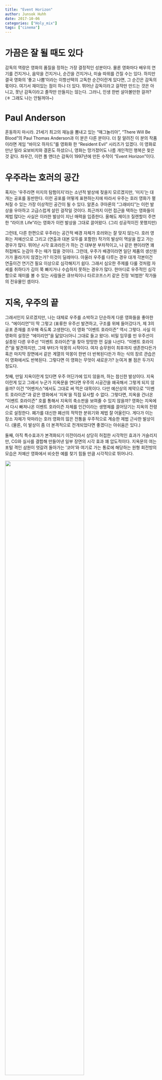 ```yaml
---
title: "Event Horizon"
author: Junsok Huhh
date: 2017-10-06
categories: ["Holy_mix"]
tags: ["cinema"]
---
```


# 가끔은 잘 될 때도 있다 

감독의 역량은 영화의 품질을 정하는 가장 결정적인 성분이다. 물론 영화마다 배우의 연기를 건지거나, 음악을 건지거나, 순간을 건지거나, 미술 따위를 건질 수는 있다. 하지만 결국 영화의 '좋고 나쁨'이라는 이항선택의 고독한 순간이란게 있다면, 그 순간은 감독의 몫이다. 여기서 재미있는 점이 하나 더 있다. 뛰어난 감독이라고 걸작만 만드는 것은 아니고, 못난 감독이라고 졸작만 만들지는 않는다. 그러니, 인생 한번 살아볼만한 걸까? (ㅎ 그래도 나는 안될꺼야~)

# Paul Anderson 

혼동하지 마시라. 21세기 최고의 재능을 뽐내고 있는 "매그놀리아", "There Will Be Blood"의 Paul Thomas Anderson과 이 분은 다른 분이다. 더 잘 알려진 이 분의 작품이라면 게임 "바이오 하자드"를 영화화 한 "Resident Evil" 시리즈가 있겠다. 이 영화로 만난 밀라 요보비치와 결혼도 하셨으니, 영화는 망가졌어도 나름 개인적인 행복은 찾은 것 같다. 좌우간, 이런 폴 앤더슨 감독이 1997년에 만든 수작이 "Event Horizon"이다. 

# 우주라는 호러의 공간 

혹자는 '우주라면 미지의 탐험이지'라는 소년적 발상에 젖을지 모르겠지만, '미지'는 대개는 공포를 동반한다. 이런 공포를 어떻게 표현하는지에 따라서 우주는 호러 영화가 펼쳐질 수 있는 가장 이상적인 공간이 될 수 있다. 알폰소 쿠아론의 "그래비티"는 이런 발상을 우아하고 고급스럽게 살린 걸작일 것이다. 최근까지 이런 접근을 택하는 영화들이 제법 많다는 사실은 이러한 발상이 지닌 매력을 입증한다. 올해도 제이크 질렌할이 주연한 "라이프 Life"라는 영화가 이런 발상을 그대로 끌어왔다. (그리 성공적이진 못했지만) 

그런데, 다른 한편으로 우주라는 공간적 배경 자체가 호러와는 잘 맞지 않는다. 호러 영화는 저예산으로 그리고 (연출과 대본 모두를 포함한) 작가의 발상이 멱살을 잡고 가는 경우가 많다. 뛰어난 시각 효과라든가 하는 건 대부분 부차적이고, 나 같은 팬이라면 꽤 허접해도 눈감아 주는 때가 많을 것이다. 그런데, 우주가 배경이라면 일단 제품의 생산원가가 올라가지 않겠는가? 이것이 딜레마다. 아울러 우주를 다루는 경우 대개 각본이건 연출이건 연기건 필요 이상으로 심각해지기 쉽다. 그래서 심오한 주제를 다룰 것처럼 자세를 취하다가 김이 쭉 빠지거나 수습하지 못하는 경우가 많다. 한마디로 우주적인 심각함으로 재미를 볼 수 있는 사람들은 큐브릭이나 타르코프스키 같은 진정 '비범한' 작가들의 전유물인 셈이다.  

# 지옥, 우주의 끝 

그래서인지 모르겠지만, 나는 대체로 우주를 소박하고 단순하게 다룬 영화들을 좋아한다. "에이리언"이 딱 그렇고 (표류한 우주선 발견하고, 구조를 위헤 들어갔다가, 제 3의 공포 존재를 조우해 죽도록 고생한다), 이 영화 "이벤트 호라이즌" 역시 그렇다. 사실 이 영화의 설정은 "에이리언"을 닮았다(아니 그대로 들고 왔다). 비밀 임무를 띤 우주선이 실종된 다른 우주선 "이벤트 호라이즌"을 찾아 망망한 먼 길을 나선다. "이벤트 호라이즌"을 발견하지만, 그때 부터가 악몽의 시작이다. 여자 승무원이 최후까지 생존한다든가 혹은 마지막 장면에서 같은 계열의 악몽이 한번 더 반복된다든가 하는 식의 장르 관습은 이 영화에서도 반복된다. 그렇다면 이 영화는 무엇이 새로운가? 눈여겨 볼 점은 두가지 정도다. 

첫째, 만일 지옥이란게 있다면 우주 어딘가에 있지 않을까, 하는 참신한 발상이다. 지옥이란게 있고 그래서 누군가 지옥문을 연다면 우주의 시공간을 왜곡해서 그렇게 되지 않을까? 이건 "어벤저스"에서도 그대로 써 먹은 대목이다. 다만 예산상의 제약으로 "이벤트 호라이즌"과 같은 영화에서 '지옥'을 직접 묘사할 수 없다. 그렇다면, 지옥을 건너온 "이벤트 호라이즌" 호를 통해서 지옥의 축소판을 보여줄 수 있지 않을까? 영화는 지옥에서 다시 빠져나온 이벤트 호라이즌 자체를 인간이라는 생명체를 끌어당기는 지옥의 전령으로 설정한다. 폐가를 대신한 폐선의 적막한 분위기와 제법 잘 어울린다. 게다가 이는 장소 자체가 악마라는 호러 영화의 많은 전통을 우주적으로 계승한 제법 근사한 발상이다. (물론, 이 발상이 좀 더 본격적으로 전개되었다면 좋겠다는 아쉬움은 있다.)

둘째, 아직 특수효과가 본격화되기 이전이라서 상당히 허접한 시각적인 효과가 거슬리지만, CG와 실사를 결합해 만들어낸 일부 장면의 시각 효과 꽤 압도적이다. 지옥문의 여는 포털 격인 삼원이 엇갈려 돌아가는 '코어'와 여기로 가는 통로에 해당하는 원형 회전방의 모습은 저예산 영화에서 비슷한 예를 찾기 힘들 만큼 시각적으로 뛰어나다. 

![](https://images-na.ssl-images-amazon.com/images/G/01/digital/video/hero/Movies/1997/B005DNO76W_eventhorizon_UXPA1._V143581242_RI_SX940_.jpg){ width=72% }

-----

![](http://3.bp.blogspot.com/-Z-qTgArSWos/UyIjz1M1yGI/AAAAAAAAoz0/vxzpl2KUqLM/s1600/eventhorizon14.png){ width=72% } 
-----

지옥에 스스로 뛰어든 일종의 악마로 묘사된 이벤트 호라이즌의 설계자인 윌리엄 위어의 모습은 존 카펜터의 필생의 걸작 ["In the Mouth of Darkness"](http://www.imdb.com/title/tt0113409/)에서 묘사한 모습을 그대로 가져왔다. 아마도 배우도 일부러 같은 배우로 선발한 것이 아닐까 싶을 정도로 흡사하다. 호러 영화의 팬이라면 카펜터의 이 영화 혹은 헬레이저의 핀헤드와의 유사성을 어렵지 않게 떠올릴 수 있지 않을까 싶다. 지옥의 사자로 분한 과학자 위어의 모습이 좀 과하게 그려진 느낌은 있지만, 시각적인 묘사와 분위기는 나쁘지 않다. 카펜터의 걸작 중 걸작 "매드니스"에 대해서는 나중에 기회가 있으면 다시 다뤄보도록 하자. 

# 길게 쓴 이유 

넷플릭스에 [이 영화](https://www.netflix.com/title/1179574)가 올라왔더라. 지옥전령 샘 닐 이외에도 '모피어스' 로렌스 피쉬번의 아직 날렵할 때의 모습도 볼 수 있다. 1999년 영화 "매트릭스" 네오에게 무술을 전수하며 "You think that's air you're breathing?"의 대사를 날리던 그 때를 기억한다면, 이 영화를 보는 맛이 나쁘지 않을 것이다. 

![](http://cdn1.sciencefiction.com/wp-content/uploads/2017/03/Matrix_LaurenceFishburn-Morpheus.jpg){ width=72% }





